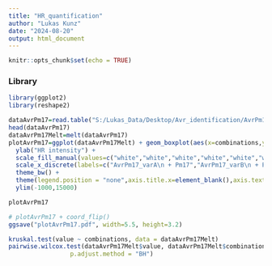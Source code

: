 ---
title: "HR_quantification"
author: "Lukas Kunz"
date: "2024-08-20"
output: html_document
---

```{r setup, include=FALSE}
knitr::opts_chunk$set(echo = TRUE)
```

### Library

```{r}
library(ggplot2)
library(reshape2)
```



```{r AvrPm17}
dataAvrPm17=read.table("S:/Lukas_Data/Desktop/Avr_identification/AvrPm17_forFabri/data_manuscript/quant_white.txt",h=T)
head(dataAvrPm17)
dataAvrPm17Melt=melt(dataAvrPm17)
plotAvrPm17=ggplot(dataAvrPm17Melt) + geom_boxplot(aes(x=combinations,y=value), outlier.shape = NA) + geom_jitter(aes(x=combinations,y=value, fill=variable),shape = 21, colour = "black", width=0.3,height=0,set.seed(4),size=1.0) +
  ylab("HR intensity") +
  scale_fill_manual(values=c("white","white","white","white","white","white","gold1","gold1","gold1","gold1","gold1","gold1","grey","grey","grey","grey","grey","grey")) +
  scale_x_discrete(labels=c("AvrPm17_varA\n + Pm17","AvrPm17_varB\n + Pm17","AvrPm17_varC\n + Pm17","AvrPm17_varH\n + Pm17","GUS\n + Pm17")) +
  theme_bw() +
  theme(legend.position = "none",axis.title.x=element_blank(),axis.text.x=element_text(size=9),axis.text.y=element_text(size=8.0)) +
  ylim(-1000,15000)

plotAvrPm17

# plotAvrPm17 + coord_flip()
ggsave("plotAvrPm17.pdf", width=5.5, height=3.2)
```

```{r}
kruskal.test(value ~ combinations, data = dataAvrPm17Melt)
pairwise.wilcox.test(dataAvrPm17Melt$value, dataAvrPm17Melt$combinations,
                 p.adjust.method = "BH")
```



